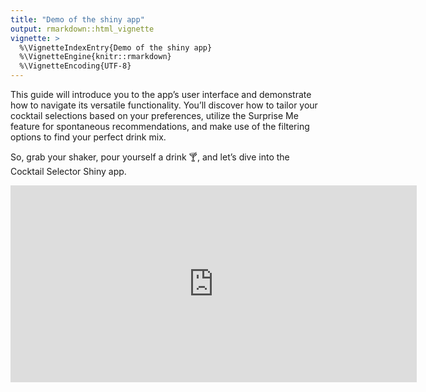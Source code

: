 ```yaml
---
title: "Demo of the shiny app"
output: rmarkdown::html_vignette
vignette: >
  %\VignetteIndexEntry{Demo of the shiny app}
  %\VignetteEngine{knitr::rmarkdown}
  %\VignetteEncoding{UTF-8}
---
```


This guide will introduce you to the app’s user interface and demonstrate how to navigate its versatile functionality. You’ll discover how to tailor your cocktail selections based on your preferences, utilize the Surprise Me feature for spontaneous recommendations, and make use of the filtering options to find your perfect drink mix.

So, grab your shaker, pour yourself a drink 🍸, and let's dive into the Cocktail Selector Shiny app.

<iframe width="650" height="315" src="https://www.youtube.com/embed/KjvwOH4jJc4" title="Shiny App Demo" frameborder="0" allow="accelerometer; autoplay; clipboard-write; encrypted-media; gyroscope; picture-in-picture" allowfullscreen></iframe>

